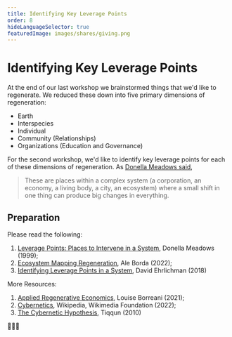 ```yaml
---
title: Identifying Key Leverage Points
order: 8
hideLanguageSelector: true
featuredImage: images/shares/giving.png
---
```


# Identifying Key Leverage Points

At the end of our last workshop we brainstormed things that we'd like to regenerate. We reduced these down into five primary dimensions of regeneration:

* Earth
* Interspecies
* Individual
* Community (Relationships)
* Organizations (Education and Governance)

For the second workshop, we'd like to identify key leverage points for each of these dimensions of regeneration. As [Donella Meadows said](https://donellameadows.org/archives/leverage-points-places-to-intervene-in-a-system/), 

> These are places within a complex system (a corporation, an economy, a living body, a city, an ecosystem) where a small shift in one thing can produce big changes in everything.

## Preparation

Please read the following:

1. [Leverage Points: Places to Intervene in a System](https://donellameadows.org/archives/leverage-points-places-to-intervene-in-a-system/), Donella Meadows (1999);
2. [Ecosystem Mapping Regeneration](https://impactxweb3.notion.site/impactxweb3/Ecosystem-Mapping-Regeneration-16c8b99a8adb46fa88af29b81910c604), Ale Borda (2022);
3. [Identifying Leverage Points in a System](https://medium.com/converge-perspectives/identifying-leverage-points-in-a-system-3b917f70ab13), David Ehrlichman (2018)

More Resources:

1. [Applied Regenerative Economics](https://blog.curvelabs.eu/applied-regenerative-economics-2219d2e1087b), Louise Borreani (2021);
2. [Cybernetics](https://en.wikipedia.org/wiki/Cybernetics), Wikipedia, Wikimedia Foundation (2022);
3. [The Cybernetic Hypothesis](https://theanarchistlibrary.org/library/tiqqun-the-cybernetic-hypothesis), Tiqqun (2010)

🙏🌱💚
